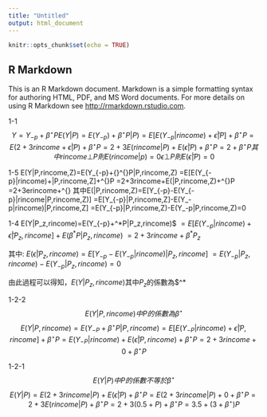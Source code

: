 ---
title: "Untitled"
output: html_document
---

```{r setup, include=FALSE}
knitr::opts_chunk$set(echo = TRUE)
```

## R Markdown

This is an R Markdown document. Markdown is a simple formatting syntax for authoring HTML, PDF, and MS Word documents. For more details on using R Markdown see <http://rmarkdown.rstudio.com>.



1-1
$$Y=Y_{-p}+{\beta}^\star P
E(Y|P)= E(Y_{-p})+{\beta}^\star P|P)
=E[E(Y_{-p}|rincome)+\tilde{\epsilon}|P]+{\beta}^{\star}P
=E(2+3rincome+\tilde{\epsilon}|P)+{\beta}^{\star}P
=2+3E(rincome|P)+E(\tilde{\epsilon}|P)+{\beta}^{\star}P
=2+{\beta}^{\star}P 
其中rincome ⊥ P 則 E(rincome|p)=0
\tilde{\epsilon}⊥ P 則 E(\tilde{\epsilon}|P)=0$$

1-5
E(Y|P,rincome,Z)=E(Y_{-p}+{\beta}^{\star}P|P,rincome,Z)
=E[E(Y_{-p}|rincome)+\tilde{\epsilon}|P,rincome,Z]+\beta^{\star}P
=2+3rincome+E(\tilde{\epsilon}|P,rincome,Z)+\beta^{\star}P
=2+3erincome+\beta^{\star}
其中E(\tilde{\epsilon}|P,rincome,Z)=E[Y_{-p}-E(Y_{-p}|rincome|P,rincome,Z)]
=E[Y_{-p}|P,rincome,Z]-E(Y_-p|rincome)|P,rincome,Z]
=E(Y_{-p}|P,rincome,Z)-E(Y_-p|P,rincome,Z)=0

1-4
E(Y|P_z,rincome)=E(Y_{-p}+\beta^*P|P_z,rincome)$
                $=E[E(Y_{-p}|rincome)+\tilde{\epsilon}|P_z,rincome]+E(\beta^*P|P_z,rincome)$
                $=2+3rincome+\beta^*P_z$
                
其中: 
$E(\tilde\epsilon|P_z,rincome)=E[Y_{-p}-E(Y_{-p}|rincome)|P_z,rincome]$
                             $=E(Y_{-p}|P_z,rincome)-E(Y_{-p}|P_z,rincome)=0$
                             
由此過程可以得知，$E(Y|P_z,rincome)$其中$P_z$的係數為$\beta^*



1-2-2
$$E(Y|P,rincome) 中P的係數為{\beta^\star}$$
$$E(Y|P,rincome)=E(Y_{-P}+{\beta^\star}P|P,rincome)=E[E(Y_{-P}|rincome)+\tilde{\epsilon}|P,rincome]+{\beta^\star}P
=E(Y_{-P}|rincome)+E(\tilde{\epsilon}|P,rincome)+{\beta^\star}P=2+3rincome+0+{\beta^\star}P$$


1-2-1
$$E(Y|P)中P的係數不等於{\beta^\star}$$
$$E(Y|P)=E(2+3rincome|P)+E(\tilde{\epsilon}|P)+{\beta^\star}P=E(2+3rincome|P)+0+{\beta^\star}P
=2+3E(rincome|P)+{\beta^\star}P=2+3(0.5+P)+{\beta^\star}P=3.5+(3+{\beta^\star})P$$


